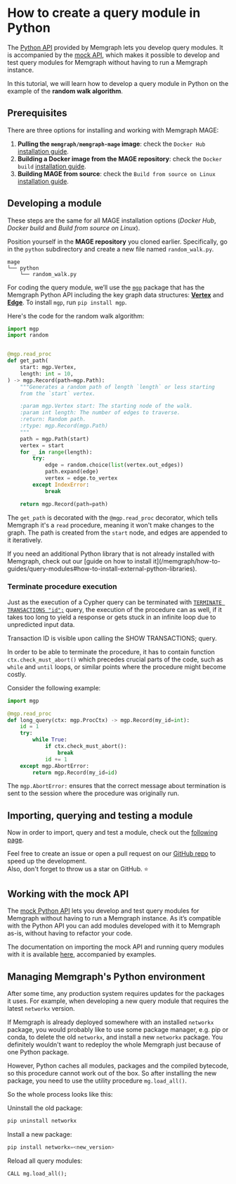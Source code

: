 
# How to create a query module in Python

The [Python API](/memgraph/reference-guide/query-modules/api/python-api)
provided by Memgraph lets you develop query modules. It is accompanied by the
[mock API](https://memgraph.com/docs/memgraph/reference-guide/query-modules/api/mock-python-api), which
makes it possible to develop and test query modules for Memgraph without having
to run a Memgraph instance.

In this tutorial, we will learn how to develop a query module in
Python on the example of the **random walk algorithm**.

## Prerequisites

There are three options for installing and working with Memgraph MAGE:

1. **Pulling the `memgraph/memgraph-mage` image**: check the `Docker Hub`
   [installation guide](/installation/docker-hub.md).
2. **Building a Docker image from the MAGE repository**: check the `Docker
   build` [installation guide](/installation/docker-build.md).
3. **Building MAGE from source**: check the `Build from source on Linux`
   [installation guide](/installation/source.md).

## Developing a module

<Callout type="info">

These steps are the same for all MAGE installation options (_Docker Hub_,
_Docker build_ and _Build from source on Linux_).

</Callout>

Position yourself in the **MAGE repository** you cloned earlier. Specifically,
go in the `python` subdirectory and create a new file named `random_walk.py`.

```plaintext
mage
└── python
    └── random_walk.py

```

For coding the query module, we’ll use the
[`mgp`](https://github.com/memgraph/mgp) package that has the Memgraph Python
API including the key graph data structures:
[**Vertex**](https://github.com/memgraph/mgp/blob/main/mgp.py#L260) and
[**Edge**](https://github.com/memgraph/mgp/blob/main/mgp.py#L182).
To install `mgp`, run `pip install mgp`.

Here's the code for the random walk algorithm:

```python
import mgp
import random


@mgp.read_proc
def get_path(
    start: mgp.Vertex,
    length: int = 10,
) -> mgp.Record(path=mgp.Path):
    """Generates a random path of length `length` or less starting
    from the `start` vertex.

    :param mgp.Vertex start: The starting node of the walk.
    :param int length: The number of edges to traverse.
    :return: Random path.
    :rtype: mgp.Record(mgp.Path)
    """
    path = mgp.Path(start)
    vertex = start
    for _ in range(length):
        try:
            edge = random.choice(list(vertex.out_edges))
            path.expand(edge)
            vertex = edge.to_vertex
        except IndexError:
            break

    return mgp.Record(path=path)
```

The `get_path` is decorated with the `@mgp.read_proc` decorator, which tells
Memgraph it's a `read` procedure, meaning it won't make changes to the graph.
The path is created from the `start` node, and edges are appended to it
iteratively.

<Callout type="info"> 
If you need an additional Python library that is not already installed with
Memgraph, check out our [guide on how to install
it](/memgraph/how-to-guides/query-modules#how-to-install-external-python-libraries).
</Callout>

### Terminate procedure execution

Just as the execution of a Cypher query can be terminated with [`TERMINATE
TRANSACTIONS
"id";`](/memgraph/reference-guide/transactions) query,
the execution of the procedure can as well, if it takes too long to yield a
response or gets stuck in an infinite loop due to unpredicted input data.

Transaction ID is visible upon calling the SHOW TRANSACTIONS; query. 

In order to be able to terminate the procedure, it has to contain function
`ctx.check_must_abort()` which precedes crucial parts of the code, such as
`while` and `until` loops, or similar points where the procedure might become
costly.

Consider the following example:

```python
import mgp

@mgp.read_proc
def long_query(ctx: mgp.ProcCtx) -> mgp.Record(my_id=int):
    id = 1
    try:
        while True:
            if ctx.check_must_abort():
                break
            id += 1
    except mgp.AbortError:
        return mgp.Record(my_id=id)
```

The `mgp.AbortError:` ensures that the correct message about termination is sent
to the session where the procedure was originally run. 

## Importing, querying and testing a module

Now in order to import, query and test a module, check out the [following
page](/mage/how-to-guides/run-a-query-module).

Feel free to create an issue or open a pull request on our [GitHub
repo](https://github.com/memgraph/mage) to speed up the development.<br/>
Also, don't forget to throw us a star on GitHub. :star:

## Working with the mock API

The
[mock Python API](https://memgraph.com/docs/memgraph/reference-guide/query-modules/api/mock-python-api)
lets you develop and test query modules for Memgraph without having to run a
Memgraph instance. As it’s compatible with the Python API you can add modules
developed with it to Memgraph as-is, without having to refactor your code.

The documentation on importing the mock API and running query modules with it
is available
[here](https://memgraph.com/docs/memgraph/reference-guide/query-modules/api/mock-python-api#using-the-mock-api),
accompanied by examples.

## Managing Memgraph's Python environment

After some time, any production system requires updates for the packages it uses. For example, when developing a new query module that requires the latest `networkx` version. 

If Memgraph is already deployed somewhere with an installed `networkx` package, you would probably like to use some package manager, e.g. pip or conda, to delete the old `networkx`, and install a new `networkx` package. You definitely wouldn't want to redeploy the whole Memgraph just because of one Python package.

However, Python caches all modules, packages and the compiled bytecode, so this procedure cannot work out of the box. So after installing the new package, you need to use the utility procedure `mg.load_all()`. 

So the whole process looks like this:

Uninstall the old package:
```python
pip uninstall networkx
```
Install a new package:
```python
pip install networkx=<new_version>
```
Reload all query modules:
```cypher
CALL mg.load_all();
```
